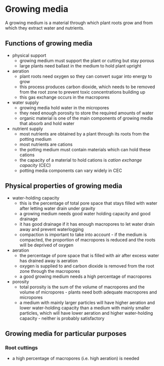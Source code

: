 # Growing media

A growing medium is a material through which plant roots grow and from which they extract water and nutrients.

## Functions of growing media

- physical support
    - growing medium must support the plant or cutting but stay porous
    - large plants need ballast in the medium to hold plant upright

- aeration
    - plant roots need oxygen so they can convert sugar into energy to grow
    - this process produces carbon dioxide, which needs to be removed from the root zone to prevent toxic concentrations building up
    - this gas exchange occurs in the macropores
    
- water supply
    - growing media hold water in the micropores
    - they need enough porosity to store the required amounts of water
    - organic material is one of the main components of growing media that absorb and hold water
    
- nutrient supply
    - most nutrients are obtained by a plant through its roots from the potting medium
    - most nutrients are cations
    - the potting medium must contain materials which can hold these cations
    - the capacity of a material to hold cations is *cation exchange capacity* (CEC)
    - potting media components can vary widely in CEC
    
 
## Physical properties of growing media

- water-holding capacity
    - this is the percentage of total pore space that stays filled with water after letting water drain under gravity
    - a growing medium needs good water holding capacity and good drainage
    - it has good drainage if it has enough macropores to let water drain away and prevent waterlogging
    - compaction is important to take into account - if the medium is compacted, the proportion of macropores is reduced and the roots will be deprived of oxygen
    
- aeration
    - the percentage of pore space that is filled with air after excess water has drained away is aeration
    - oxygen is supplied to and carbon dioxide is removed from the root zone through the macropores
    - a good growing medium needs a high percentage of macropores
    
- porosity
    - total porosity is the sum of the volume of macropores and the volume of micropores - plants need both adequate macropores and micropores
    - a medium with mainly larger particles will have higher aeration and lower water-holding capacity than a medium with mainly smaller particles, which will have lower aeration and higher water-holding capacity - neither is probably satisfactory
    
    
    
## Growing media for particular purposes

### Root cuttings

- a high percentage of macropores (i.e. high aeration) is needed
    
    
    



